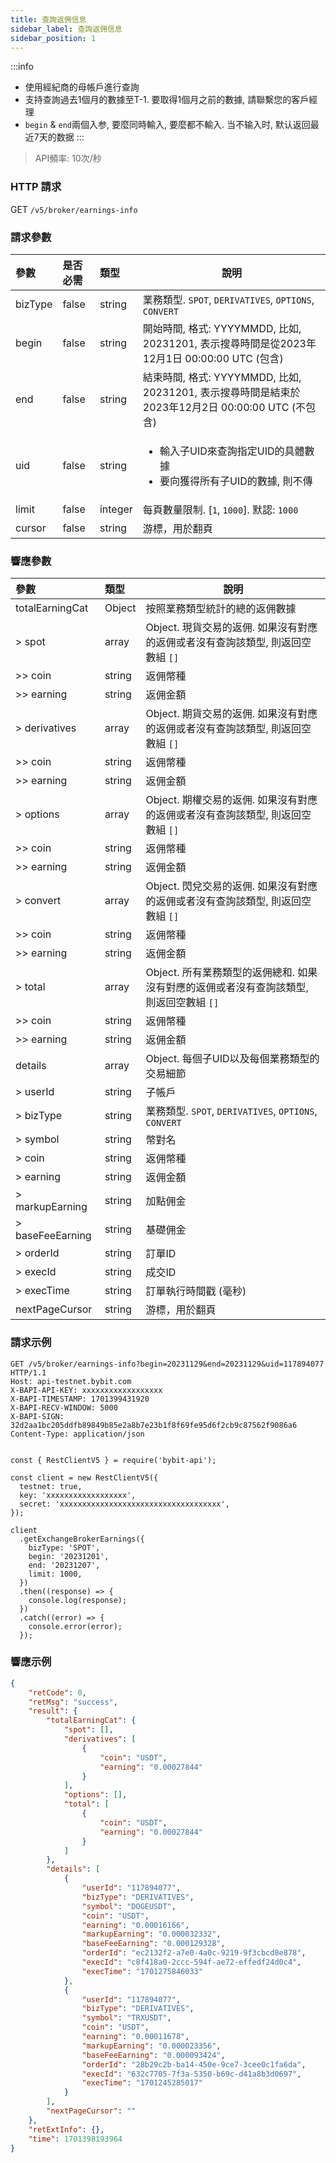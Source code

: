 ```yaml
---
title: 查詢返佣信息
sidebar_label: 查詢返佣信息
sidebar_position: 1
---
```


:::info
* 使用經紀商的母帳戶進行查詢
* 支持查詢過去1個月的數據至T-1. 要取得1個月之前的數據, 請聯繫您的客戶經理
* `begin` & `end`兩個入参, 要麼同時輸入, 要麼都不輸入. 当不输入时, 默认返回最近7天的数据
:::
> API頻率: 10次/秒

### HTTP 請求
GET `/v5/broker/earnings-info`

### 請求參數
| 參數 | 是否必需 | 類型 | 說明|
|:----- |:-------|:-----|------ |
|bizType|false |string |業務類型. `SPOT`, `DERIVATIVES`, `OPTIONS`, `CONVERT` |
|begin|false |string |開始時間, 格式: YYYYMMDD, 比如, 20231201, 表示搜尋時間是從2023年12月1日 00:00:00 UTC (包含) |
|end |false |string |結束時間, 格式: YYYYMMDD, 比如, 20231201, 表示搜尋時間是結束於2023年12月2日 00:00:00 UTC (不包含) |
|uid |false |string |<ul><li>輸入子UID來查詢指定UID的具體數據</li><li>要向獲得所有子UID的數據, 則不傳</li></ul>  |
|limit|false |integer |每頁數量限制. [`1`, `1000`]. 默認: `1000` |
|cursor|false |string |游標，用於翻頁|

### 響應參數
| 參數 | 類型 | 說明|
|:----- |:-----|----- |
|totalEarningCat |Object |按照業務類型統計的總的返佣數據 |
|> spot |array |Object. 現貨交易的返佣. 如果沒有對應的返佣或者沒有查詢該類型, 則返回空數組 `[]`|
|>> coin |string |返佣幣種|
|>> earning |string |返佣金額|
|> derivatives |array |Object. 期貨交易的返佣. 如果沒有對應的返佣或者沒有查詢該類型, 則返回空數組 `[]`|
|>> coin |string |返佣幣種|
|>> earning |string |返佣金額|
|> options |array |Object. 期權交易的返佣. 如果沒有對應的返佣或者沒有查詢該類型, 則返回空數組 `[]`|
|>> coin |string |返佣幣種|
|>> earning |string |返佣金額|
|> convert |array |Object. 閃兌交易的返佣. 如果沒有對應的返佣或者沒有查詢該類型, 則返回空數組 `[]`|
|>> coin |string |返佣幣種|
|>> earning |string |返佣金額|
|> total |array |Object. 所有業務類型的返佣總和. 如果沒有對應的返佣或者沒有查詢該類型, 則返回空數組 `[]`|
|>> coin |string |返佣幣種|
|>> earning |string |返佣金額|
|details |array |Object. 每個子UID以及每個業務類型的交易細節 |
|> userId |string |子帳戶 |
|> bizType |string |業務類型. `SPOT`, `DERIVATIVES`, `OPTIONS`, `CONVERT` |
|> symbol |string |幣對名 |
|> coin |string |返佣幣種|
|> earning  |string |返佣金額|
|> markupEarning  |string |加點佣金|
|> baseFeeEarning  |string |基礎佣金|
|> orderId  |string |訂單ID|
|> execId  |string |成交ID|
|> execTime  |string |訂單執行時間戳 (毫秒)|
|nextPageCursor |string |游標，用於翻頁|

### 請求示例

<Tabs groupId="programming-languages">
<TabItem value="http" label="HTTP">

```http
GET /v5/broker/earnings-info?begin=20231129&end=20231129&uid=117894077 HTTP/1.1
Host: api-testnet.bybit.com
X-BAPI-API-KEY: xxxxxxxxxxxxxxxxxx
X-BAPI-TIMESTAMP: 1701399431920
X-BAPI-RECV-WINDOW: 5000
X-BAPI-SIGN: 32d2aa1bc205ddfb89849b85e2a8b7e23b1f8f69fe95d6f2cb9c87562f9086a6
Content-Type: application/json
```

</TabItem>
<TabItem value="python" label="Python">

```python

```

</TabItem>

<TabItem value="Node" label="Node.js">

```n4js
const { RestClientV5 } = require('bybit-api');

const client = new RestClientV5({
  testnet: true,
  key: 'xxxxxxxxxxxxxxxxxx',
  secret: 'xxxxxxxxxxxxxxxxxxxxxxxxxxxxxxxxxxxx',
});

client
  .getExchangeBrokerEarnings({
    bizType: 'SPOT',
    begin: '20231201',
    end: '20231207',
    limit: 1000,
  })
  .then((response) => {
    console.log(response);
  })
  .catch((error) => {
    console.error(error);
  });
```

</TabItem>
</Tabs>

### 響應示例

```json
{
    "retCode": 0,
    "retMsg": "success",
    "result": {
        "totalEarningCat": {
            "spot": [],
            "derivatives": [
                {
                    "coin": "USDT",
                    "earning": "0.00027844"
                }
            ],
            "options": [],
            "total": [
                {
                    "coin": "USDT",
                    "earning": "0.00027844"
                }
            ]
        },
        "details": [
            {
                "userId": "117894077",
                "bizType": "DERIVATIVES",
                "symbol": "DOGEUSDT",
                "coin": "USDT",
                "earning": "0.00016166",
                "markupEarning": "0.000032332",
                "baseFeeEarning": "0.000129328",
                "orderId": "ec2132f2-a7e0-4a0c-9219-9f3cbcd8e878",
                "execId": "c8f418a0-2ccc-594f-ae72-effedf24d0c4",
                "execTime": "1701275846033"
            },
            {
                "userId": "117894077",
                "bizType": "DERIVATIVES",
                "symbol": "TRXUSDT",
                "coin": "USDT",
                "earning": "0.00011678",
                "markupEarning": "0.000023356",
                "baseFeeEarning": "0.000093424",
                "orderId": "28b29c2b-ba14-450e-9ce7-3cee0c1fa6da",
                "execId": "632c7705-7f3a-5350-b69c-d41a8b3d0697",
                "execTime": "1701245285017"
            }
        ],
        "nextPageCursor": ""
    },
    "retExtInfo": {},
    "time": 1701398193964
}
```

